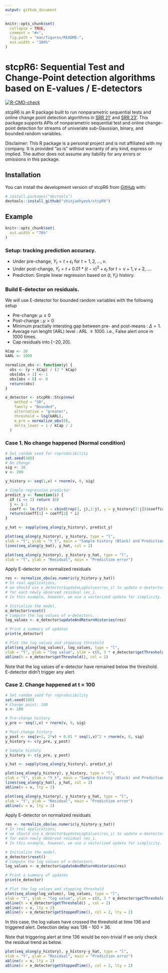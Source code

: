 ```yaml
---
output: github_document
---
```


<!-- README.md is generated from README.Rmd. Please edit that file -->

```r
knitr::opts_chunk$set(
  collapse = TRUE,
  comment = "#>",
  fig.path = "man/figures/README-",
  out.width = "100%"
)
```

# stcpR6: Sequential Test and Change-Point detection algorithms based on E-values / E-detectors

<!-- badges: start -->
[![R-CMD-check](https://github.com/shinjaehyeok/stcpR6/workflows/R-CMD-check/badge.svg)](https://github.com/shinjaehyeok/stcpR6/actions)
<!-- badges: end -->

stcpR6 is an R package built to run nonparametric sequential tests and
online change point detection algorithms in [SRR 21'](https://arxiv.org/abs/2010.08082) and [SRR 23'](https://arxiv.org/abs/2203.03532). 
This package supports APIs of nonparametric sequential test and online
change-point detection for streams of univariate sub-Gaussian, binary, 
and bounded random variables. 

Disclaimer: This R package is a personal project and is not affiliated with my company. It is provided "as is" without warranty of any kind, express or implied. The author does not assume any liability for any errors or omissions in this package.

<!-- You'll still need to render `README.Rmd` regularly, to keep `README.md` up-to-date. `devtools::build_readme()` is handy for this.  -->

## Installation

You can install the development version of stcpR6 from [GitHub](https://github.com/) with:

``` r
# install.packages("devtools")
devtools::install_github("shinjaehyeok/stcpR6")
```

## Example
```r
knitr::opts_chunk$set(
  out.width = "70%"
)
```
### Setup: tracking prediction accuracy.
*   Under pre-change, $Y_t = t + ϵ_t$ for $t = 1, 2, \dots, \nu$.
*   Under post-change, $Y_t = t + 0.01 * (t-\nu)^2 + ϵ_t$ for $t = \nu +1, \nu+2, \dots$.
*   Prediction: Simple linear regression based on $(t, Y_t)$ history.

### Build E-detector on residuals.

We will use E-detector for bounded random variables with the following setup

* Pre-change: $\mu \leq 0$
* Post-change : $\mu > 0$
* Minimum practially intersting gap between pre- and post-means : $\Delta = 1$.
* Average run lenght (ARL) level : ARL $\geq 1000$. i.e., False alert once in 1000 times. 
* Cap residuals into $[-20, 20]$. 

```r
kCap <- 20 
kARL <- 1000

normalize_obs <- function(y) {
  obs <- (y + kCap) / (2 * kCap)
  obs[obs > 1] <- 1
  obs[obs < 0] <- 0
  return(obs)
}

e_detector <- stcpR6::Stcp$new(
    method = "SR",
    family = "Bounded",
    alternative = "greater",
    threshold = log(kARL),
    m_pre = normalize_obs(0),
    delta_lower = 1 / kCap / 2
  )
```

### Case 1. No change happened (Normal condition)
```r
# Set random seed for reproducibility
set.seed(100)
# No change
sig <- 10
v <- 200

y_history <- seq(1,v) + rnorm(v, 0, sig)

# Simple regression predictor
predict_y <- function(i) {
  if (i <= 2) return (0)
  j <- i-1
  coeff <- lm.fit(x = cbind(rep(1, j),1:j), y = y_history[1:j])$coefficients
  return(coeff[1] + coeff[2] * i)
}

y_hat <- sapply(seq_along(y_history), predict_y)

plot(seq_along(y_history), y_history, type = "l", 
xlab = "t", ylab = "Y_t", main = "Sample history (Black) and Prediction (Red)")
lines(seq_along(y_hat), y_hat, col = 2)

plot(seq_along(y_history), y_history-y_hat, type = "l", 
xlab = "t", ylab = "Residual", main = "Prediction error")
```

Apply E-detector on normalized residuals

```r
res <- normalize_obs(as.numeric(y_history-y_hat))
# In real applications, 
# we should use e_detector$updateLogValues(res_i) to update e-deetector
# for each newly observed residual res_i.
# In this example, however, we use a vectorized update for simplicity.

# Initialize the model.
e_detector$reset()
# Compute the log values of e-detectors. 
log_values <- e_detector$updateAndReturnHistories(res) 

# Print a summary of updates
print(e_detector)

# Plot the log values and stopping threshold
plot(seq_along(log_values), log_values, type = "l",
xlab = "t", ylab = "log value", ylim = c(0, 3 * e_detector$getThreshold()))
abline(h = e_detector$getThreshold(), col = 2)
```

Note that the log values of e-detector have remained below the threshold. E-detector didn't trigger any alert.

### Case 2. Change happened at t = 100
```r
# Set random seed for reproducibility
set.seed(100)
# Change point: 100
v <- 100

# Pre-change history
y_pre <- seq(1,v) + rnorm(v, 0, sig)

# Post-change history
y_post <- seq(v+1, 2*v) + 0.01 * seq(1,v)^2 + rnorm(v, 0, sig)
y_history <- c(y_pre, y_post)

# Sample history
y_history <- c(y_pre, y_post)

y_hat <- sapply(seq_along(y_history), predict_y)

plot(seq_along(y_history), y_history, type = "l", 
xlab = "t", ylab = "Y_t", main = "Sample history (Black) and Prediction (Red)")
lines(seq_along(y_hat), y_hat, col = 2)
abline(v = v, lty = 2)

plot(seq_along(y_history), y_history-y_hat, type = "l", 
xlab = "t", ylab = "Residual", main = "Prediction error")
abline(v = v, lty = 2)
```

Apply E-detector on normalized residuals

```r
res <- normalize_obs(as.numeric(y_history-y_hat))
# In real applications, 
# we should use e_detector$updateLogValues(res_i) to update e-deetector
# for each newly observed residual res_i.
# In this example, however, we use a vectorized update for simplicity.

# Initialize the model.
e_detector$reset()
# Compute the log values of e-detectors. 
log_values <- e_detector$updateAndReturnHistories(res) 

# Print a summary of updates
print(e_detector)

# Plot the log values and stopping threshold
plot(seq_along(log_values), log_values, type = "l",
xlab = "t", ylab = "log value", ylim = c(0, 3 * e_detector$getThreshold()))
abline(h = e_detector$getThreshold() , col = 2)
abline(v = v, lty = 2)
abline(v = e_detector$getStoppedTime(), col = 2, lty = 2)
```

In this case, the log values have crossed the threshold at time 136 and triggered alert. Detection delay was 136 - 100 = 36. 

Note that triggering alert at time 136 would be non-trivial if we only check the residual trend as below.

```r
plot(seq_along(y_history), y_history-y_hat, type = "l", 
xlab = "t", ylab = "Residual", main = "Prediction error")
abline(v = v, lty = 2)
abline(v = e_detector$getStoppedTime(), col = 2, lty = 2)
```


